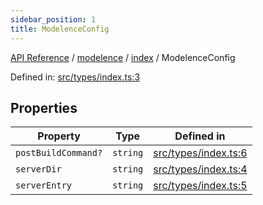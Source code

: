 ```yaml
---
sidebar_position: 1
title: ModelenceConfig
---
```


[API Reference](/api-reference/modelence/index/interfaces/../../../index) / [modelence](/api-reference/modelence/index/interfaces/../../index) / [index](/api-reference/modelence/index/interfaces/../index) / ModelenceConfig

Defined in: [src/types/index.ts:3](https://github.com/modelence/modelence/blob/f653e5c651cf7186ab25fa98b863b510bf015e87/packages/modelence/src/types/index.ts#L3)

## Properties

| Property | Type | Defined in |
| ------ | ------ | ------ |
| <a id="postbuildcommand"></a> `postBuildCommand?` | `string` | [src/types/index.ts:6](https://github.com/modelence/modelence/blob/f653e5c651cf7186ab25fa98b863b510bf015e87/packages/modelence/src/types/index.ts#L6) |
| <a id="serverdir"></a> `serverDir` | `string` | [src/types/index.ts:4](https://github.com/modelence/modelence/blob/f653e5c651cf7186ab25fa98b863b510bf015e87/packages/modelence/src/types/index.ts#L4) |
| <a id="serverentry"></a> `serverEntry` | `string` | [src/types/index.ts:5](https://github.com/modelence/modelence/blob/f653e5c651cf7186ab25fa98b863b510bf015e87/packages/modelence/src/types/index.ts#L5) |
